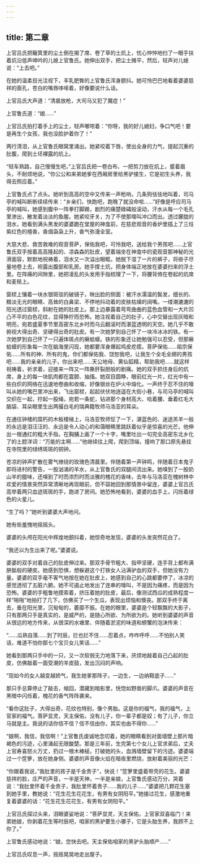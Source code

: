 ```yaml
---
---
---
```

title: 第二章
---




上官吕氏把簸箕里的尘土倒在揭了席、卷了草的土炕上，忧心忡忡地扫了一眼手扶着炕沿低声呻吟的儿媳上官鲁氏。她伸出双手，把尘土摊平，然后，轻声对儿媳说：“上去吧。”

在她的温柔目光注视下，丰乳肥臀的上官鲁氏浑身颤抖。她可怜巴巴地看着婆婆慈祥的面孔，苍白的嘴唇哆嗦着，好像要说什么话。

上官吕氏大声道：“清晨放枪，大司马又犯了魔症！”

上官鲁氏道：“娘……”

上官吕氏拍打着手上的尘土，轻声嘟哝着：“你呀，我的好儿媳妇，争口气吧！要是再生个女孩，我也没脸护着你了！”

两行清泪，从上官鲁氏眼窝里涌出。她紧咬着下唇，使出全身的力气，提起沉重的肚腹，爬到土坯裸露的炕上。

“轻车熟路，自己慢慢生吧，”上官吕氏把一卷白布、一把剪刀放在炕上，蹙着眉头，不耐烦地说，“你公公和来弟她爹在西厢房里给黑驴接生，它是初生头养，我得去照应着。”

上官鲁氏点了点头。她听到高高的空中又传来一声枪响，几条狗怯怯地叫着，司马亭的喊叫断断续续传来：“乡亲们，快跑吧，跑晚了就没命啦……”好像是呼应司马亭的喊叫，她感到腹中一阵拳打脚踢，剧烈的痛楚碌碡般滚动，汗水从每一个毛孔里渗出，散发着淡淡的鱼腥。她紧咬牙关，为了不使那嚎叫冲口而出。透过朦胧的泪水，她看到满头黑发的婆婆跪在堂屋的神龛前，在慈悲观音的香炉里插上了三炷紫红色的檀香，香烟袅袅上升，香气弥漫全室。

大慈大悲、救苦救难的观音菩萨，保佑我吧，可怜我吧，送给我个男孩吧……上官鲁氏双手按着高高隆起的、凉森森的肚皮，望着端坐在神龛中的瓷观音那神秘的光滑面容，默默地祝祷着，泪水又一次溢出眼眶。她脱下湿了一片的裤子，将褂子尽量地卷上去，袒露出腹部和乳房。她手撑土炕，把身体端正地放在婆婆扫来的浮土里。在阵痛的间隙里，她把凌乱的头发用手指梳理了一下，将腰背倚在卷起的炕席和麦秸上。

窗棂上镶着一块水银斑驳的破镜子，映出脸的侧面：被汗水濡温的鬓发，细长的、黯淡无光的眼睛、高耸的白鼻梁、不停地抖动着的皮肤枯燥的阔嘴。一缕潮漉漉的阳光透过窗棂，斜射在她的肚皮上。那上边暴露着弯弯曲曲的蓝色血管和一大片凹凸不平的白色花纹，显得狰狞而恐怖。她注视着自己的肚子，心中交替出现灰暗和明亮，宛若盛夏季节里高密东北乡时而乌云翻滚时而湛蓝透明的天空。她几乎不敢俯视大得出奇、坚硬得出奇的肚皮。有一次她梦到自己怀了一块冷冰冰的铁。有一次她梦到自己怀了一只遍体斑点的癞蛤蟆。铁的形象还让她勉强可以忍受，但那癞蛤蟆的形象每一次在脑海里闪现，她都要浑身爆起鸡皮疙瘩。菩萨保佑……祖宗保佑……所有的神、所有的鬼，你们都保佑我、饶恕我吧，让我生个全毛全翅的男孩吧……我的亲亲的儿子，你出来吧……天公地母、黄仙狐精，帮助我吧……就这样祝祷着，祈求着，迎接来一阵又一阵撕肝裂胆般的剧痛。她的双手抓住身后的炕席，身上的每一块肌肉都在震颤、抽搐。她双目圆睁，眼前红光一片，红光中有一些白炽的网络在迅速地卷曲和收缩，好像银丝在炉火中熔化。一声终于忍不住的嚎叫从她的嘴巴里冲出来，飞出窗棂，起起伏伏地逍遥在大街小巷，与司马亭的喊叫交织在一起，拧起一股绳，宛若一条蛇，钻进那个身材高大、哈着腰、垂着红毛大脑袋、耳朵眼里生出两撮白毛的瑞典籍牧师马洛亚的耳朵。

在通往钟楼的腐朽的木板楼梯上，马洛亚牧师怔了一下，湛蓝色的、迷途羔羊一般的永远是泪汪汪的、永远是令人动心的和蔼眼睛里跳跃着似乎是惊喜的光芒。他伸出一根通红的粗大手指，在胸脯上画了一个十字，嘴里吐出一句完全高密东北乡化了的土腔洋词：“万能的主啊……”他继续往上爬，爬到顶端，撞响了那口原先悬挂在寺院里的绿绣斑斑的铜钟。

苍凉的钟声扩散在雾气缭绕的玫瑰色清晨里。伴随着第一声钟鸣，伴随着日本鬼子即将进村的警告，一股汹涌的羊水，从上官鲁氏的双腿间流出来。她嗅到了一股奶山羊的膻味，还嗅到了时而浓烈时而淡雅的槐花的香味，去年与马洛亚在槐树林中欢爱的情景突然异常清晰地再现眼前，但不容她回到那情景中留连，婆婆上官吕氏高举着两只血迹斑斑的手，跑进了房间。她恐怖地看到，婆婆的血手上，闪烁着绿色的火星儿。

“生了吗？”她听到婆婆大声地问。

她有些羞愧地摇摇头。

婆婆的头颅在阳光中辉煌地颤抖着，她惊奇地发现，婆婆的头发突然花白了。

“我还以为生出来了呢。”婆婆说。

婆婆的双手对着自己的肚皮伸过来。那双手骨节粗大、指甲坚硬，连手背上都布满胼胝般的硬皮。她感到恐惧，想躲避这个打铁女人沾满驴血的双手，但她没有力量。婆婆的双手毫不客气地按在她在肚皮上，她感到自己的心跳都要停了，冰凉的感觉透彻了五脏六腑。她不可遏止地发出了连串的嚎叫，不是因为痛疼，而是因为恐怖。婆婆的手粗鲁地摸索着，挤压着她的肚皮，最后，像测试西瓜的成熟程度一样“啪啪”地拍打了几下，仿佛买了一个生瓜，表现出烦恼和懊丧。那双手终于离去，垂在阳光里，沉甸甸的，萎靡不振。在她的眼里，婆婆是个轻飘飘的大影子，只有那两只手是真实的，是威严的，是随心所欲、为所欲为的。她听到婆婆的声音从很远的地方传来，从很深的水塘里、伴随着淤泥的味道和螃蟹的泡沫传来：

“……瓜熟自落……到了时辰，拦也拦不住……忍着点，咋咋呼呼……不怕别人笑话，难道不怕你那七个宝贝女儿笑话……”

她看到那两只手中的一只，又一次软弱无力地落下来，厌烦地敲着自己凸起的肚皮，仿佛敲着一面受潮的羊皮鼓，发出沉闷的声响。

“现如今的女人越变越娇气，我生她爹那阵子，一边生，一边纳鞋底子……”

那只手总算停止了敲击，缩回，潜藏到暗影里，恍惚如野兽的脚爪。婆婆的声音在黑暗中闪烁着，槐花的香气阵阵袭来。

“看你这肚子，大得出奇，花纹也特别，像个男胎。这是你的福气，我的福气，上官家的福气。菩萨显灵，天主保佑，没有儿子，你一辈子都是奴；有了儿子，你立马就是主。我说的话你信不信？信不信由你，其实也由不得你……”

“娘啊，我信，我信啊！”上官鲁氏虔诚地念叨着，她的眼睛看到对面墙壁上那片暗褐色的污迹，心里涌起无限酸楚。那是三年前，生完第七个女儿上官求弟后，丈夫上官寿喜怒火万丈，扔过一根木棒槌，打破她的头，血溅墙壁留下的污迹。婆婆端过一个笸箩，放在她身侧。婆婆的声音像火焰在暗夜里燃烧，放射着美丽的光芒：

“你跟着我说，”我肚里的孩子是千金贵子”，快说！”笸箩里盛着带壳的花生。婆婆慈祥的脸，庄严的声音，一半是天神，一半是亲娘，上官鲁氏感动万分，哭着说：“我肚里怀着千金贵子，我肚里怀着贵子……我的儿子……”婆婆把几颗花生塞到她手里，教她说：“花生花生花花生，有男有女阴阳平。”她接过花生，感激地重复着婆婆的话：“花生花生花花生，有男有女阴阳平。”

上官吕氏探过头来，泪眼婆娑地说：“菩萨显灵，天主保佑，上官家双喜临门！来弟她娘，你剥着花生等时辰吧，咱家的黑驴要生小骡子，它是头胎生养，我顾不上你了。”

上官鲁氏感动地说：“娘，您快去吧。天主保佑咱家的黑驴头胎顺产……”

上官吕氏叹息一声，摇摇晃晃地走出屋子。